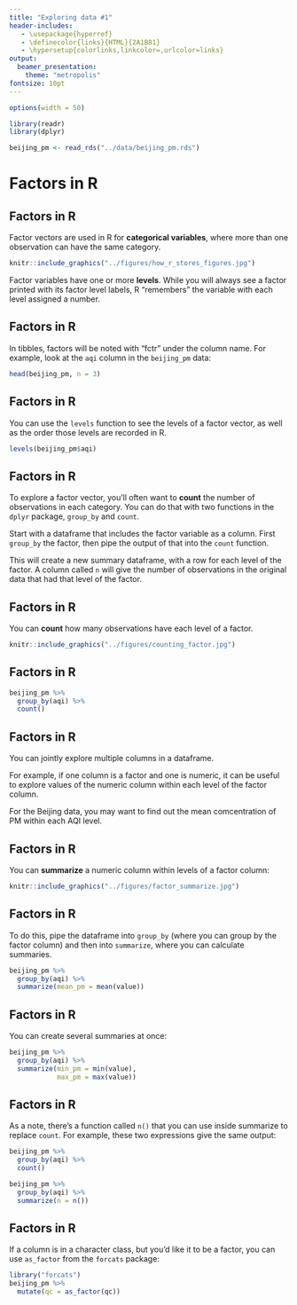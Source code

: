 ```yaml
---
title: "Exploring data #1"
header-includes:
   - \usepackage{hyperref}
   - \definecolor{links}{HTML}{2A1B81}
   - \hypersetup{colorlinks,linkcolor=,urlcolor=links}
output: 
  beamer_presentation:
    theme: "metropolis"
fontsize: 10pt
---
```


```r
options(width = 50)
```

```r
library(readr)
library(dplyr)
```

```r
beijing_pm <- read_rds("../data/beijing_pm.rds")
```

# Factors in R

## Factors in R

Factor vectors are used in R for **categorical variables**, where more than 
one observation can have the same category.

```r
knitr::include_graphics("../figures/how_r_stores_figures.jpg")
```

Factor variables have one or more **levels**. While you will always see a 
factor printed with its factor level labels, R "remembers" the variable
with each level assigned a number.

## Factors in R

In tibbles, factors will be noted with "fctr" under the column name. 
For example, look at the `aqi` column in the `beijing_pm` data:

```r
head(beijing_pm, n = 3)
```

## Factors in R

You can use the `levels` function to see the levels of a factor vector, as well
as the order those levels are recorded in R.

```r
levels(beijing_pm$aqi)
```

## Factors in R

To explore a factor vector, you'll often want to **count** the number of 
observations in each category. You can do that with two functions in the
`dplyr` package, `group_by` and `count`. 

Start with a dataframe that includes the factor variable as a column. 
First `group_by` the factor, then pipe the output of that into the `count`
function. 

This will create a new summary dataframe, with a row for each level of the
factor. A column called `n` will give the number of observations in the 
original data that had that level of the factor.

## Factors in R

You can **count** how many observations have each level of a factor.

```r
knitr::include_graphics("../figures/counting_factor.jpg")
```

## Factors in R

```r
beijing_pm %>% 
  group_by(aqi) %>% 
  count()
```

## Factors in R

You can jointly explore multiple columns in a dataframe. 

For example, if one column is a factor and one is numeric, it can be
useful to explore values of the numeric column within each level of 
the factor column. 

For the Beijing data, you may want to find out the mean comcentration of
PM\textsubscript{2.5} within each AQI level.

## Factors in R

You can **summarize** a numeric column within levels of a factor column:

```r
knitr::include_graphics("../figures/factor_summarize.jpg")
```

## Factors in R

To do this, pipe the dataframe into `group_by` (where you can group by the
factor column) and then into `summarize`, where you can calculate summaries. 

```r
beijing_pm %>% 
  group_by(aqi) %>% 
  summarize(mean_pm = mean(value))
```


## Factors in R

You can create several summaries at once: 

```r
beijing_pm %>% 
  group_by(aqi) %>% 
  summarize(min_pm = min(value), 
            max_pm = max(value))
```

## Factors in R

As a note, there's a function called `n()` that you can use inside
summarize to replace `count`. For example, these two expressions
give the same output: 

```r
beijing_pm %>% 
  group_by(aqi) %>% 
  count()

beijing_pm %>% 
  group_by(aqi) %>% 
  summarize(n = n())
```

## Factors in R

If a column is in a character class, but you'd like it to be a 
factor, you can use `as_factor` from the `forcats` package: 

```r
library("forcats")
beijing_pm %>% 
  mutate(qc = as_factor(qc))
```

